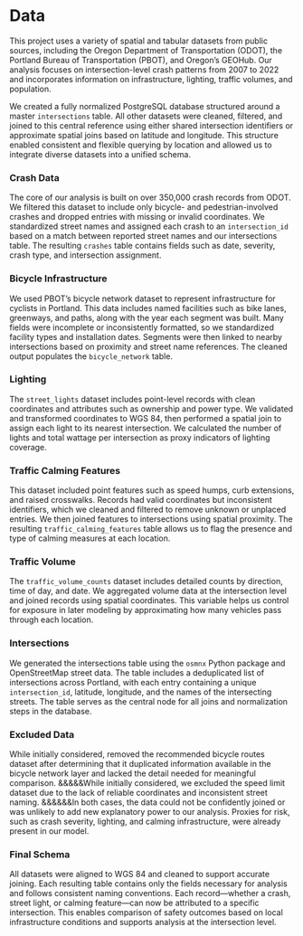 # Data
This project uses a variety of spatial and tabular datasets from public sources, including the Oregon Department of Transportation (ODOT), the Portland Bureau of Transportation (PBOT), and Oregon’s GEOHub. Our analysis focuses on intersection-level crash patterns from 2007 to 2022 and incorporates information on infrastructure, lighting, traffic volumes, and population.

We created a fully normalized PostgreSQL database structured around a master `intersections` table. All other datasets were cleaned, filtered, and joined to this central reference using either shared intersection identifiers or approximate spatial joins based on latitude and longitude. This structure enabled consistent and flexible querying by location and allowed us to integrate diverse datasets into a unified schema.

### Crash Data  
The core of our analysis is built on over 350,000 crash records from ODOT. We filtered this dataset to include only bicycle- and pedestrian-involved crashes and dropped entries with missing or invalid coordinates. We standardized street names and assigned each crash to an `intersection_id` based on a match between reported street names and our intersections table. The resulting `crashes` table contains fields such as date, severity, crash type, and intersection assignment.

### Bicycle Infrastructure  
We used PBOT’s bicycle network dataset to represent infrastructure for cyclists in Portland. This data includes named facilities such as bike lanes, greenways, and paths, along with the year each segment was built. Many fields were incomplete or inconsistently formatted, so we standardized facility types and installation dates. Segments were then linked to nearby intersections based on proximity and street name references. The cleaned output populates the `bicycle_network` table.

### Lighting  
The `street_lights` dataset includes point-level records with clean coordinates and attributes such as ownership and power type. We validated and transformed coordinates to WGS 84, then performed a spatial join to assign each light to its nearest intersection. We calculated the number of lights and total wattage per intersection as proxy indicators of lighting coverage.

### Traffic Calming Features  
This dataset included point features such as speed humps, curb extensions, and raised crosswalks. Records had valid coordinates but inconsistent identifiers, which we cleaned and filtered to remove unknown or unplaced entries. We then joined features to intersections using spatial proximity. The resulting `traffic_calming_features` table allows us to flag the presence and type of calming measures at each location.

### Traffic Volume  
The `traffic_volume_counts` dataset includes detailed counts by direction, time of day, and date. We aggregated volume data at the intersection level and joined records using spatial coordinates. This variable helps us control for exposure in later modeling by approximating how many vehicles pass through each location.

### Intersections  
We generated the intersections table using the `osmnx` Python package and OpenStreetMap street data. The table includes a deduplicated list of intersections across Portland, with each entry containing a unique `intersection_id`, latitude, longitude, and the names of the intersecting streets. The table serves as the central node for all joins and normalization steps in the database.

### Excluded Data  
While initially considered, removed the recommended bicycle routes dataset after determining that it duplicated information available in the bicycle network layer and lacked the detail needed for meaningful comparison. 
&&&&&While initially considered, we excluded the speed limit dataset due to the lack of reliable coordinates and inconsistent street naming. 
&&&&&&In both cases, the data could not be confidently joined or was unlikely to add new explanatory power to our analysis. Proxies for risk, such as crash severity, lighting, and calming infrastructure, were already present in our model.

### Final Schema  
All datasets were aligned to WGS 84 and cleaned to support accurate joining. Each resulting table contains only the fields necessary for analysis and follows consistent naming conventions. Each record—whether a crash, street light, or calming feature—can now be attributed to a specific intersection. This enables comparison of safety outcomes based on local infrastructure conditions and supports analysis at the intersection level.
